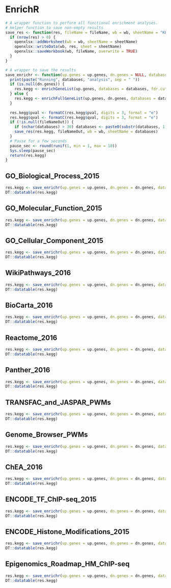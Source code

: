# EnrichR

```r
# A wrapper function to perform all functional enrichment analyses.
# Helper function to save non-empty results
save_res <- function(res, fileName = fileName, wb = wb, sheetName = "KEGG") {
  if (nrow(res) > 0) {
    openxlsx::addWorksheet(wb = wb, sheetName = sheetName)
    openxlsx::writeData(wb, res, sheet = sheetName)
    openxlsx::saveWorkbook(wb, fileName, overwrite = TRUE)
  }
}

# A wrapper to save the results
save_enrichr <- function(up.genes = up.genes, dn.genes = NULL, databases = "KEGG_2016", fdr.cutoff = 1, fileNameOut = NULL, wb = NULL) {
  print(paste("Running", databases, "analysis", sep = " "))
  if (is.null(dn.genes)) {
    res.kegg <- enrichGeneList(up.genes, databases = databases, fdr.cutoff = 1)
  } else {
    res.kegg <- enrichFullGeneList(up.genes, dn.genes, databases = databases, fdr.cutoff = 1)
  }
  
  res.kegg$pval <- formatC(res.kegg$pval, digits = 3, format = "e")
  res.kegg$qval <- formatC(res.kegg$qval, digits = 3, format = "e")
  if (!is.null(fileNameOut)) {
    if (nchar(databases) > 30) databases <- paste0(substr(databases, 1, 20), "_", substr(databases, nchar(databases) - 8, nchar(databases))) # If a database is longer that 30 characters, keep first 20 and last 10 characters
    save_res(res.kegg, fileNameOut, wb = wb, sheetName = databases)
  }
  # Pause for a few seconds
  pause_sec <- round(runif(1, min = 1, max = 10))
  Sys.sleep(pause_sec)
  return(res.kegg)
}
```

## GO_Biological_Process_2015

```r
res.kegg <- save_enrichr(up.genes = up.genes, dn.genes = dn.genes, databases = "GO_Biological_Process_2015", fdr.cutoff = fdr.cutoff, fileNameOut = fileNameOut, wb = wb)
DT::datatable(res.kegg)
```

## GO_Molecular_Function_2015

```r
res.kegg <- save_enrichr(up.genes = up.genes, dn.genes = dn.genes, databases = "GO_Molecular_Function_2015", fdr.cutoff = fdr.cutoff, fileNameOut = fileNameOut, wb = wb)
DT::datatable(res.kegg)
```

## GO_Cellular_Component_2015

```r
res.kegg <- save_enrichr(up.genes = up.genes, dn.genes = dn.genes, databases = "GO_Cellular_Component_2015", fdr.cutoff = fdr.cutoff, fileNameOut = fileNameOut, wb = wb)
DT::datatable(res.kegg)
```

## WikiPathways_2016

```r
res.kegg <- save_enrichr(up.genes = up.genes, dn.genes = dn.genes, databases = "WikiPathways_2016", fdr.cutoff = fdr.cutoff, fileNameOut = fileNameOut, wb = wb)
DT::datatable(res.kegg)
```

## BioCarta_2016

```r
res.kegg <- save_enrichr(up.genes = up.genes, dn.genes = dn.genes, databases = "BioCarta_2016", fdr.cutoff = fdr.cutoff, fileNameOut = fileNameOut, wb = wb)
DT::datatable(res.kegg)
```

## Reactome_2016

```r
res.kegg <- save_enrichr(up.genes = up.genes, dn.genes = dn.genes, databases = "Reactome_2016", fdr.cutoff = fdr.cutoff, fileNameOut = fileNameOut, wb = wb)
DT::datatable(res.kegg)
```

## Panther_2016

```r
res.kegg <- save_enrichr(up.genes = up.genes, dn.genes = dn.genes, databases = "Panther_2016", fdr.cutoff = fdr.cutoff, fileNameOut = fileNameOut, wb = wb)
DT::datatable(res.kegg)
```

## TRANSFAC_and_JASPAR_PWMs

```r
res.kegg <- save_enrichr(up.genes = up.genes, dn.genes = dn.genes, databases = "TRANSFAC_and_JASPAR_PWMs", fdr.cutoff = fdr.cutoff, fileNameOut = fileNameOut, wb = wb)
DT::datatable(res.kegg)
```

## Genome_Browser_PWMs

```r
res.kegg <- save_enrichr(up.genes = up.genes, dn.genes = dn.genes, databases = "Genome_Browser_PWMs", fdr.cutoff = fdr.cutoff, fileNameOut = fileNameOut, wb = wb)
DT::datatable(res.kegg)
```

## ChEA_2016

```r
res.kegg <- save_enrichr(up.genes = up.genes, dn.genes = dn.genes, databases = "ChEA_2016", fdr.cutoff = fdr.cutoff, fileNameOut = fileNameOut, wb = wb)
DT::datatable(res.kegg)
```

## ENCODE_TF_ChIP-seq_2015

```r
res.kegg <- save_enrichr(up.genes = up.genes, dn.genes = dn.genes, databases = "ENCODE_TF_ChIP-seq_2015", fdr.cutoff = fdr.cutoff, fileNameOut = fileNameOut, wb = wb)
DT::datatable(res.kegg)
```

## ENCODE_Histone_Modifications_2015

```r
res.kegg <- save_enrichr(up.genes = up.genes, dn.genes = dn.genes, databases = "ENCODE_Histone_Modifications_2015", fdr.cutoff = fdr.cutoff, fileNameOut = fileNameOut, wb = wb)
DT::datatable(res.kegg)
```

## Epigenomics_Roadmap_HM_ChIP-seq

```r
res.kegg <- save_enrichr(up.genes = up.genes, dn.genes = dn.genes, databases = "Epigenomics_Roadmap_HM_ChIP-seq", fdr.cutoff = fdr.cutoff, fileNameOut = fileNameOut, wb = wb)
DT::datatable(res.kegg)
```

<!--
## Extended analyses `r if (extended_analysis) cat("was run") else cat("was not run")`


See http://amp.pharm.mssm.edu/Enrichr/#stats for databases description

- Genes_Associated_with_NIH_Grants
- Cancer_Cell_Line_Encyclopedia
- Achilles_fitness_decrease
- Achilles_fitness_increase
- Aging_Perturbations_from_GEO_down
- Aging_Perturbations_from_GEO_up
- Allen_Brain_Atlas_down
- Allen_Brain_Atlas_up
- Chromosome_Location
- CORUM
- dbGaP
- Disease_Perturbations_from_GEO_down
- Disease_Perturbations_from_GEO_up
- Disease_Signatures_from_GEO_down_2014
- Disease_Signatures_from_GEO_up_2014
- Drug_Perturbations_from_GEO_2014
- Drug_Perturbations_from_GEO_down
- Drug_Perturbations_from_GEO_up
- DrugMatrix
- ESCAPE
- GeneSigDB
- Genome_Browser_PWMs
- GTEx_Tissue_Sample_Gene_Expression_Profiles_down
- GTEx_Tissue_Sample_Gene_Expression_Profiles_up
- HMDB_Metabolites
- HomoloGene
- Human_Gene_Atlas
- Human_Phenotype_Ontology
- HumanCyc_2015
- Humancyc_2016
- KEA_2013
- KEA_2015
- Kinase_Perturbations_from_GEO_down
- Kinase_Perturbations_from_GEO_up
- Ligand_Perturbations_from_GEO_down
- Ligand_Perturbations_from_GEO_up
- LINCS_L1000_Chem_Pert_down
- LINCS_L1000_Chem_Pert_up
- LINCS_L1000_Kinase_Perturbations_down
- LINCS_L1000_Kinase_Perturbations_up
- LINCS_L1000_Ligand_Perturbations_down
- LINCS_L1000_Ligand_Perturbations_up
- MCF7_Perturbations_from_GEO_down
- MCF7_Perturbations_from_GEO_up
- MGI_Mammalian_Phenotype_2013
- MGI_Mammalian_Phenotype_Level_3
- MGI_Mammalian_Phenotype_Level_4
- Microbe_Perturbations_from_GEO_down
- Microbe_Perturbations_from_GEO_up
- Mouse_Gene_Atlas
- MSigDB_Computational
- MSigDB_Oncogenic_Signatures
- NCI-60_Cancer_Cell_Lines
- NCI-Nature_2016
- NURSA_Human_Endogenous_Complexome
- Old_CMAP_down
- Old_CMAP_up
- OMIM_Disease
- OMIM_Expanded
- Pfam_InterPro_Domains
- Phosphatase_Substrates_from_DEPOD
- PPI_Hub_Proteins
- SILAC_Phosphoproteomics
- Single_Gene_Perturbations_from_GEO_down
- Single_Gene_Perturbations_from_GEO_up
- TargetScan_microRNA
- TF-LOF_Expression_from_GEO
- Tissue_Protein_Expression_from_Human_Proteome_Map
- Tissue_Protein_Expression_from_ProteomicsDB
- Transcription_Factor_PPIs
- Virus_Perturbations_from_GEO_down
- Virus_Perturbations_from_GEO_up
- VirusMINT



```r
remaining_analyses <- c("Genes_Associated_with_NIH_Grants", "Cancer_Cell_Line_Encyclopedia", "Achilles_fitness_decrease", "Achilles_fitness_increase", "Aging_Perturbations_from_GEO_down", "Aging_Perturbations_from_GEO_up", "Allen_Brain_Atlas_down", "Allen_Brain_Atlas_up", "Chromosome_Location", "CORUM", "dbGaP", "Disease_Perturbations_from_GEO_down", "Disease_Perturbations_from_GEO_up", "Disease_Signatures_from_GEO_down_2014", "Disease_Signatures_from_GEO_up_2014", "Drug_Perturbations_from_GEO_2014", "Drug_Perturbations_from_GEO_down", "Drug_Perturbations_from_GEO_up", "DrugMatrix", "ESCAPE", "GeneSigDB", "Genome_Browser_PWMs", "GTEx_Tissue_Sample_Gene_Expression_Profiles_down", "GTEx_Tissue_Sample_Gene_Expression_Profiles_up", "HMDB_Metabolites", "HomoloGene", "Human_Gene_Atlas", "Human_Phenotype_Ontology", "HumanCyc_2015", "Humancyc_2016", "KEA_2013", "KEA_2015", "Kinase_Perturbations_from_GEO_down", "Kinase_Perturbations_from_GEO_up", "Ligand_Perturbations_from_GEO_down", "Ligand_Perturbations_from_GEO_up", "LINCS_L1000_Chem_Pert_down", "LINCS_L1000_Chem_Pert_up", "LINCS_L1000_Kinase_Perturbations_down", "LINCS_L1000_Kinase_Perturbations_up", "LINCS_L1000_Ligand_Perturbations_down", "LINCS_L1000_Ligand_Perturbations_up", "MCF7_Perturbations_from_GEO_down", "MCF7_Perturbations_from_GEO_up", "MGI_Mammalian_Phenotype_2013", "MGI_Mammalian_Phenotype_Level_3", "MGI_Mammalian_Phenotype_Level_4", "Microbe_Perturbations_from_GEO_down", "Microbe_Perturbations_from_GEO_up", "Mouse_Gene_Atlas", "MSigDB_Computational", "MSigDB_Oncogenic_Signatures", "NCI-60_Cancer_Cell_Lines", "NCI-Nature_2016", "NURSA_Human_Endogenous_Complexome", "Old_CMAP_down", "Old_CMAP_up", "OMIM_Disease", "OMIM_Expanded", "Pfam_InterPro_Domains", "Phosphatase_Substrates_from_DEPOD", "PPI_Hub_Proteins", "SILAC_Phosphoproteomics", "Single_Gene_Perturbations_from_GEO_down", "Single_Gene_Perturbations_from_GEO_up", "TargetScan_microRNA", "TF-LOF_Expression_from_GEO", "Tissue_Protein_Expression_from_Human_Proteome_Map", "Tissue_Protein_Expression_from_ProteomicsDB", "Transcription_Factor_PPIs", "Virus_Perturbations_from_GEO_down", "Virus_Perturbations_from_GEO_up", "VirusMINT")

for (i in remaining_analyses) {
  save_enrichr(up.genes = up.genes, dn.genes = dn.genes, databases = i, fdr.cutoff = fdr.cutoff, fileNameOut = fileNameOut, wb = wb)
}
```
-->


